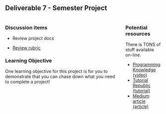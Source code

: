 <!-- # Deliverable 7 - discussion SP2025 -->

## Deliverable 7 - Semester Project

:::: {.columns}
::: {.column}
### Discussion items

* Review project docs 

* [Review rubric](https://virginiacommonwealth.instructure.com/courses/105097/assignments/966535)

### Learning Objective

One learning objective for this project is for you to demonstrate that you can chase down what you need to complete a project!

:::
::: {.column}
### Potential resources
There is TONS of stuff available on-line.

* [Programming Knowledge (video)](https://www.youtube.com/watch?v=ah5M4Umuf9w)
* [Tutorial Republic (tutorial)](https://www.tutorialrepublic.com/php-tutorial/php-mysql-crud-application.php)
* [Medium article (article)](https://medium.com/@omer_14630/building-a-simple-crud-api-with-php-and-mysql-a-step-by-step-guide-aa31f9ab5a3b)

:::
::::
